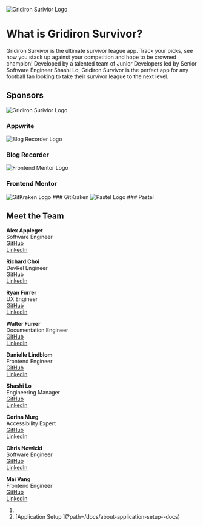 
<Unstyled>

<Image
  src={gridironLogo}
  alt="Gridiron Surivior Logo"
  className="block max-w-full"
/>

# What is Gridiron Survivor?

Gridiron Survivor is the ultimate survivor league app. Track your picks, see how you stack up against your competition and hope to be crowned champion! Developed by a talented team of Junior Developers led by Senior Software Engineer Shashi Lo, Gridiron Survivor is the perfect app for any football fan looking to take their survivor league to the next level.

## Sponsors

<Image
  src={appwriteLogo}
  alt="Gridiron Surivior Logo"
  className="block max-w-full"
/>
### Appwrite

<Image
  src={blogRecorderLogo}
  alt="Blog Recorder Logo"
  className="block max-w-full"
/>
### Blog Recorder

<Image
  src={frontendMentorLogo}
  alt="Frontend Mentor Logo"
  className="block max-w-full"
/>
### Frontend Mentor

<Image src={gitkrakenLogo} alt="GitKraken Logo" className="block max-w-full" />
### GitKraken

<Image src={pastelLogo} alt="Pastel Logo" className="block max-w-full" />
### Pastel

## Meet the Team

<TeamMember />

**Alex Appleget**  
Software Engineer  
[GitHub]()  
[LinkedIn]()

**Richard Choi**  
 DevRel Engineer  
 [GitHub]()  
 [LinkedIn]()

**Ryan Furrer**  
 UX Engineer  
 [GitHub]()  
 [LinkedIn]()

**Walter Furrer**  
 Documentation Engineer  
 [GitHub]()  
 [LinkedIn]()

**Danielle Lindblom**  
 Frontend Engineer  
 [GitHub]()  
 [LinkedIn]()

**Shashi Lo**  
 Engineering Manager  
 [GitHub]()  
 [LinkedIn]()

**Corina Murg**  
 Accessibility Expert  
 [GitHub]()  
 [LinkedIn]()

**Chris Nowicki**  
 Software Engineer  
 [GitHub]()  
 [LinkedIn]()

**Mai Vang**  
 Frontend Engineer  
 [GitHub]()  
 [LinkedIn]()

<ol className="doc_nav_links">
  <li></li>
  <li>[Application Setup ](?path=/docs/about-application-setup--docs)</li>
</ol>
</Unstyled>

